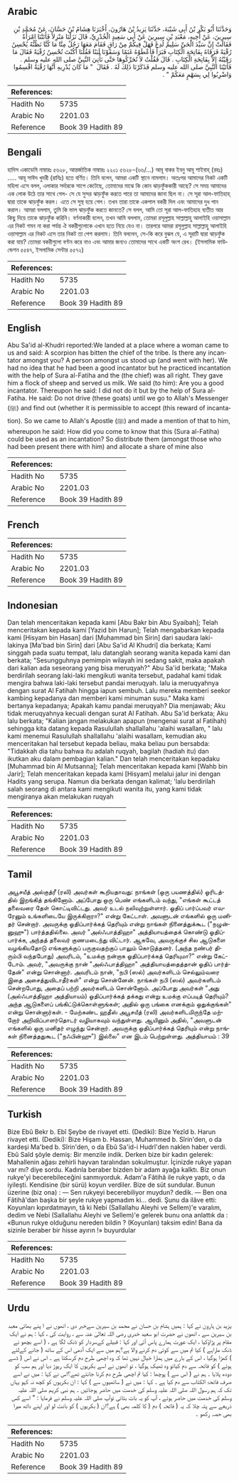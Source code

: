 ## Arabic


<div dir="rtl" lang="ar" style={{fontSize:'larger',backgroundColor:'#f8f9fa',padding:20}}>
وَحَدَّثَنَا أَبُو بَكْرِ بْنُ أَبِي شَيْبَةَ، حَدَّثَنَا يَزِيدُ بْنُ هَارُونَ، أَخْبَرَنَا هِشَامُ بْنُ حَسَّانَ، عَنْ مُحَمَّدِ بْنِ سِيرِينَ، عَنْ أَخِيهِ، مَعْبَدِ بْنِ سِيرِينَ عَنْ أَبِي سَعِيدٍ الْخُدْرِيِّ، قَالَ نَزَلْنَا مَنْزِلاً فَأَتَتْنَا امْرَأَةٌ فَقَالَتْ إِنَّ سَيِّدَ الْحَىِّ سَلِيمٌ لُدِغَ فَهَلْ فِيكُمْ مِنْ رَاقٍ فَقَامَ مَعَهَا رَجُلٌ مِنَّا مَا كُنَّا نَظُنُّهُ يُحْسِنُ رُقْيَةً فَرَقَاهُ بِفَاتِحَةِ الْكِتَابِ فَبَرَأَ فَأَعْطَوْهُ غَنَمًا وَسَقَوْنَا لَبَنًا فَقُلْنَا أَكُنْتَ تُحْسِنُ رُقْيَةً فَقَالَ مَا رَقَيْتُهُ إِلاَّ بِفَاتِحَةِ الْكِتَابِ ‏.‏ قَالَ فَقُلْتُ لاَ تُحَرِّكُوهَا حَتَّى نَأْتِيَ النَّبِيَّ صلى الله عليه وسلم ‏.‏ فَأَتَيْنَا النَّبِيَّ صلى الله عليه وسلم فَذَكَرْنَا ذَلِكَ لَهُ ‏.‏ فَقَالَ ‏ "‏ مَا كَانَ يُدْرِيهِ أَنَّهَا رُقْيَةٌ اقْسِمُوا وَاضْرِبُوا لِي بِسَهْمٍ مَعَكُمْ ‏"‏ ‏.‏
</div>
<div style={{backgroundColor:'#f8f9fa',padding:20, marginBottom: 10}}><table> <thead> <tr> <th>References:</th> <th></th> </tr> </thead> <tbody><tr><td>Hadith No</td><td>5735</td></tr><tr><td>Arabic No</td><td>2201.03</td></tr><tr><td>Reference</td><td>Book 39 Hadith 89</td></tr></tbody></table></div>

## Bengali


<div dir="ltr" lang="bn" style={{fontSize:'larger',backgroundColor:'#f8f9fa',padding:20}}>
হাদিস একাডেমি নাম্বারঃ ৫৬২৮, আন্তর্জাতিক নাম্বারঃ ২২০১ ৫৬২৮-(৬৬/...) আবূ বাকর ইবনু আবূ শাইবাহ্ (রহঃ) ..... আবূ সাঈদ খুদরী (রাযিঃ) হতে বর্ণিত। তিনি বলেন, আমরা একটি স্থানে নামলাম। অতঃপর আমাদের নিকট একটি মহিলা এসে বলল, এলাকার সর্দারকে সাপে কেটেছে, তোমাদের মাঝে কি কোন ঝাড়ফুঁককারী আছে? সে সময় আমাদের এক লোক উঠে তার সাথে গেল- সে যে সুন্দর ঝাড়ফুঁক করতে পারে তা আমাদের জানা ছিল না। সে সূরা আল-ফাতিহাহ্ দ্বারা তাকে ঝাড়ফুঁক করল। এতে সে সুস্থ হয়ে গেল। তখন তারা তাকে একপাল বকরী দিল এবং আমাদের দুধ পান করাল। আমরা বললাম, তুমি কি ভাল ঝাড়ফুঁক করতে জানতে? সে বলল, আমি তো সূরা আল-ফাতিহাহ ব্যতীত আর কিছু দিয়ে তাকে ঝাড়ফুঁক করিনি। বর্ণনাকারী বলেন, তখন আমি বললাম, তোমরা রসূলুল্লাহ সাল্লাল্লাহু আলাইহি ওয়াসাল্লাম এর নিকট গমন না করা পর্যন্ত ঐ বকরীগুলোকে এখান হতে নিয়ে যেও না। তারপরে আমরা রসূলুল্লাহ সাল্লাল্লাহু আলাইহি ওয়াসাল্লাম এর নিকট এসে তার নিকট তা পেশ করলাম। তিনি বললেন, সে-কি করে বুঝল যে, এ সূরাটি দ্বারা ঝাড়ফুঁক করা যায়? তোমরা বকরীগুলো বণ্টন করে নাও এবং আমার জন্যও তোমাদের সাথে একটি অংশ রেখ। (ইসলামিক ফাউন্ডেশন ৫৫৪৭, ইসলামিক সেন্টার ৫৫৭২)
</div>
<div style={{backgroundColor:'#f8f9fa',padding:20, marginBottom: 10}}><table> <thead> <tr> <th>References:</th> <th></th> </tr> </thead> <tbody><tr><td>Hadith No</td><td>5735</td></tr><tr><td>Arabic No</td><td>2201.03</td></tr><tr><td>Reference</td><td>Book 39 Hadith 89</td></tr></tbody></table></div>

## English


<div dir="ltr" lang="en" style={{fontSize:'larger',backgroundColor:'#f8f9fa',padding:20}}>
Abu Sa'id al-Khudri reported:We landed at a place where a woman came to us and said: A scorpion has bitten the chief of the tribe. Is there any incantator amongst you? A person amongst us stood up (and went with her). We had no idea that he had been a good incantator but he practiced incantation with the help of Sura al-Fatiha and the (the chief) was all right. They gave him a flock of sheep and served us milk. We said (to him): Are you a good incantator. Thereupon he said: I did not do it but by the help of Sura al-Fatiha. He said: Do not drive (these goats) until we go to Allah's Messenger (ﷺ) and find out (whether it is permissible to accept (this reward of incantation). So we came to Allah's Apostle (ﷺ) and made a mention of that to him, whereupon he said: How did you come to know that this (Sura al-Fatiha) could be used as an incantation? So distribute them (amongst those who had been present there with him) and allocate a share of mine also
</div>
<div style={{backgroundColor:'#f8f9fa',padding:20, marginBottom: 10}}><table> <thead> <tr> <th>References:</th> <th></th> </tr> </thead> <tbody><tr><td>Hadith No</td><td>5735</td></tr><tr><td>Arabic No</td><td>2201.03</td></tr><tr><td>Reference</td><td>Book 39 Hadith 89</td></tr></tbody></table></div>

## French


<div dir="ltr" lang="fr" style={{fontSize:'larger',backgroundColor:'#f8f9fa',padding:20}}>

</div>
<div style={{backgroundColor:'#f8f9fa',padding:20, marginBottom: 10}}><table> <thead> <tr> <th>References:</th> <th></th> </tr> </thead> <tbody><tr><td>Hadith No</td><td>5735</td></tr><tr><td>Arabic No</td><td>2201.03</td></tr><tr><td>Reference</td><td>Book 39 Hadith 89</td></tr></tbody></table></div>

## Indonesian


<div dir="ltr" lang="id" style={{fontSize:'larger',backgroundColor:'#f8f9fa',padding:20}}>
Dan telah menceritakan kepada kami [Abu Bakr bin Abu Syaibah]; Telah menceritakan kepada kami [Yazid bin Harun]; Telah mengabarkan kepada kami [Hisyam bin Hasan] dari [Muhammad bin Sirin] dari saudara laki-lakinya [Ma'bad bin Sirin] dari [Abu Sa'id Al Khudri] dia berkata; Kami singgah pada suatu tempat, lalu datanglah seorang wanita kepada kami dan berkata; "Sesungguhnya pemimpin wilayah ini sedang sakit, maka apakah dari kalian ada seseorang yang bisa meruqyah?" Abu Sa'id berkata; "Maka berdirilah seorang laki-laki mengikuti wanita tersebut, padahal kami tidak mengira bahwa laki-laki tersebut pandai meruqyah. lalu ia meruqyahnya dengan surat Al Fatihah hingga iapun sembuh. Lalu mereka memberi seekor kambing kepadanya dan memberi kami minuman susu." Maka kami bertanya kepadanya; Apakah kamu pandai meruqyah? Dia menjawab; Aku tidak meruqyahnya kecuali dengan surat Al Fatihah. Abu Sa'id berkata; Aku lalu berkata; "Kalian jangan melakukan apapun (mengenai surat al Fatihah) sehingga kita datang kepada Rasulullah shallallahu 'alaihi wasallam, " lalu kami menemui Rasulullah shallallahu 'alaihi wasallam, kemudian aku menceritakan hal tersebut kepada beliau, maka beliau pun bersabda: "Tidakkah dia tahu bahwa itu adalah ruqyah, bagilah (hadiah itu) dan ikutkan aku dalam pembagian kalian." Dan telah menceritakan kepadaku [Muhammad bin Al Mutsanna]; Telah menceritakan kepada kami [Wahb bin Jarir]; Telah menceritakan kepada kami [Hisyam] melalui jalur ini dengan Hadits yang serupa. Namun dia berkata dengan kalimat; 'lalu berdirilah salah seorang di antara kami mengikuti wanita itu, yang kami tidak mengiranya akan melakukan ruqyah
</div>
<div style={{backgroundColor:'#f8f9fa',padding:20, marginBottom: 10}}><table> <thead> <tr> <th>References:</th> <th></th> </tr> </thead> <tbody><tr><td>Hadith No</td><td>5735</td></tr><tr><td>Arabic No</td><td>2201.03</td></tr><tr><td>Reference</td><td>Book 39 Hadith 89</td></tr></tbody></table></div>

## Tamil


<div dir="ltr" lang="ta" style={{fontSize:'larger',backgroundColor:'#f8f9fa',padding:20}}>
அபூசயீத் அல்குத்ரீ (ரலி) அவர்கள் கூறியதாவது: நாங்கள் (ஒரு பயணத்தில்) ஓரிடத்தில் இறங்கித் தங்கினோம். அப்போது ஒரு பெண் எங்களிடம் வந்து, "எங்கள் கூட்டத் தலைவரை தேள் கொட்டிவிட்டது. அவர் உடல் நலிவுற்றுள்ளார். ஓதிப் பார்ப்பவர் எவரேனும் உங்களிடையே இருக்கிறாரா?" என்று கேட்டாள். அவளுடன் எங்களில் ஒரு மனிதர் சென்றார். அவருக்கு ஓதிப்பார்க்கத் தெரியும் என்று நாங்கள் நினைத்துக்கூட ("நழுன்னுஹு") பார்த்ததில்லை. அவர் "அல்ஃபாத்திஹா" அத்தியாயத்தைக் கொண்டு ஓதிப்பார்க்க, அந்தத் தலைவர் குணமடைந்து விட்டார். ஆகவே, அவருக்குச் சில ஆடுகளை வழங்கியதோடு எங்களுக்குப் பருகுவதற்குப் பாலும் கொடுத்தனர். (அந்த நண்பர் திரும்பி வந்தபோது) அவரிடம், "உமக்கு நன்றாக ஓதிப்பார்க்கத் தெரியுமா?" என்று கேட்டோம். அவர், "அவருக்கு நான் "அல்ஃபாத்திஹா" அத்தியாயத்தைத்தான் ஓதிப் பார்த்தேன்" என்று சொன்னார். அவரிடம் நான், "நபி (ஸல்) அவர்களிடம் செல்லும்வரை இதை அசைத்துவிடாதீர்கள்" என்று சொன்னேன். நாங்கள் நபி (ஸல்) அவர்களிடம் சென்றபோது, அதைப் பற்றி அவர்களிடம் சொன்னோம். அப்போது அவர்கள் "அது (அல்ஃபாத்திஹா அத்தியாயம்) ஓதிப்பார்க்கத் தக்கது என்று உமக்கு எப்படித் தெரியும்? அந்த ஆடுகளைப் பங்கிட்டுக்கொள்ளுங்கள்; அதில் ஒரு பங்கை எனக்கும் ஒதுக்குங்கள்" என்று சொன்னார்கள். - மேற்கண்ட ஹதீஸ் அபூசயீத் (ரலி) அவர்களிடமிருந்தே மற்றோர் அறிவிப்பாளர்தொடர் வழியாகவும் வந்துள்ளது. ஆயினும் அதில், "அவளுடன் எங்களில் ஒரு மனிதர் எழுந்து சென்றார். அவருக்கு ஓதிப்பார்க்கத் தெரியும் என்று நாங்கள் நினைத்ததுகூட ("நஃபின்ஹு") இல்லை" என இடம் பெற்றுள்ளது. அத்தியாயம் : 39
</div>
<div style={{backgroundColor:'#f8f9fa',padding:20, marginBottom: 10}}><table> <thead> <tr> <th>References:</th> <th></th> </tr> </thead> <tbody><tr><td>Hadith No</td><td>5735</td></tr><tr><td>Arabic No</td><td>2201.03</td></tr><tr><td>Reference</td><td>Book 39 Hadith 89</td></tr></tbody></table></div>

## Turkish


<div dir="ltr" lang="tr" style={{fontSize:'larger',backgroundColor:'#f8f9fa',padding:20}}>
Bize Ebû Bekr b. Ebî Şeybe de rivayet etti. (Dediki): Bize Yezîd b. Harun rivayet etti. (Dediki): Bize Hişam b. Hassan, Muhammed b. Sîrin'den, o da kardeşi Ma'bed b. Sîrin'den, o da Ebû Sa'id-i Hudrî'den naklen haber verdi. Ebû Saîd şöyle demiş: Bir menzile indik. Derken bize bir kadın gelerek: Mahallenin ağası zehirli hayvan taralından sokulmuştur. İçinizde rukye yapan var mı? diye sordu. Kadınla beraber bizden bir adam ayağa kalktı. Biz onun rukye'yi becerebileceğini sanmıyorduk. Adam'a Fâtihâ ile rukye yaptı, o da iyileşti. Kendisine (bir sürü) koyun verdiler. Bize de süt sundular. Bunun üzerine (biz ona) : — Sen rukyeyi becerebiliyor muydun? dedik. — Ben ona Fâtihâ'dan başka bir şeyle rukye yapmadım ki... dedi. Şunu da ilâve etti: Koyunları kıpırdatmayın, tâ ki Nebi (Sallallahu Aleyhi ve Sellem)'e varalım, dedim ve Nebi (Sallallahu Aleyhi ve Sellem)'e gelerek bunu ona anlattık da : «Bunun rukye olduğunu nereden bildin ? (Koyunları) taksim edin! Bana da sizinle beraber bir hisse ayırın !» buyurdular
</div>
<div style={{backgroundColor:'#f8f9fa',padding:20, marginBottom: 10}}><table> <thead> <tr> <th>References:</th> <th></th> </tr> </thead> <tbody><tr><td>Hadith No</td><td>5735</td></tr><tr><td>Arabic No</td><td>2201.03</td></tr><tr><td>Reference</td><td>Book 39 Hadith 89</td></tr></tbody></table></div>

## Urdu


<div dir="rtl" lang="ur" style={{fontSize:'larger',backgroundColor:'#f8f9fa',padding:20}}>
یزید بن ہارون نے کہا : ہمیں ہشام بن حسان نے محمد بن سیرین سےخبر دی ، انھوں نے ا پنے بھائی معبد بن سیرین سے ، انھوں نے حضرت ابو سعید خدری رضی اللہ تعالیٰ عنہ سے ، روایت کی ، کہا : ہم نے ایک مقام پر پڑاؤکیا ، ایک عورت ہمارے پاس آئی اور کہا : قبیلے کےسردار کو ڈنک لگا ہے ، ( اسے بچھو نے ڈنک ماراہے ) کیا تم میں سے کوئی دم کرنے والا ہے؟ہم میں سے ایک آدمی اس کے ساتھ ( جانے کےلئے ) کھڑا ہوگیا ، اس کے بارے میں ہمارا خیال نہیں تھا کہ وہ اچھی طرح دم کرسکتا ہے ۔ اس نے اس ( ڈسے ہوئے ) کو فاتحہ سے دم کیاتو وہ ٹھیک ہوگیا ، تو انھوں نے اسے بکریوں کا ایک ریوڑ دیا اور ہم سب کو دودھ پلایا ۔ ہم نے ( اس سے ) پوچھا : کیا تم اچھی طرح دم کرنا جانتے تھے؟اس نے کہا : میں نے اسے صرف فاتحۃ الکتاب سے دم کیا ہے ۔ کہا : میں نے ( ساتھیوں سے ) کہا : ان بکریوں کو کچھ نہ کہو یہاں تک کہ ہم رسول اللہ صلی اللہ علیہ وسلم کی خدمت میں حاضر ہوجائیں ۔ ہم نبی کریم صلی اللہ علیہ وسلم کی خدمت میں حاضر ہوئے ، آپ کو یہ بات بتائی توآپ صلی اللہ علیہ وسلم نے فرمایا : " اسے کس ذریعے سے پتہ چلا کہ یہ ( فاتحہ ) دم ( کا کلمہ بھی ) ہے؟ان ( بکریوں ) کو بانٹ لو اور اپنے داتھ میرا بھی حصہ رکھو ۔
</div>
<div style={{backgroundColor:'#f8f9fa',padding:20, marginBottom: 10}}><table> <thead> <tr> <th>References:</th> <th></th> </tr> </thead> <tbody><tr><td>Hadith No</td><td>5735</td></tr><tr><td>Arabic No</td><td>2201.03</td></tr><tr><td>Reference</td><td>Book 39 Hadith 89</td></tr></tbody></table></div>